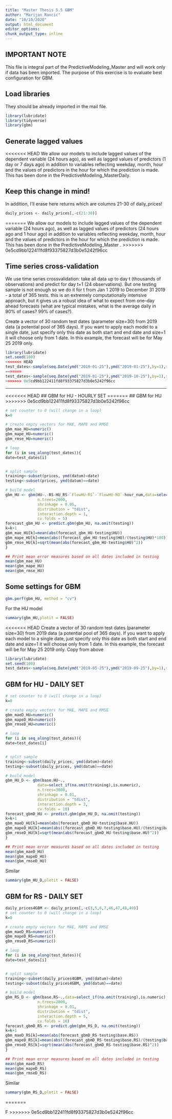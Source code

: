 ```yaml
---
title: "Master Thesis 5.5 GBM"
author: "Marijan Rancic"
date: "10/10/2020"
output: html_document
editor_options: 
chunk_output_type: inline
---
```


## IMPORTANT NOTE
This file is integral part of the PredictiveModeling_Master and will work only if data has been imported.
The purpose of this exercise is to evaluate best configuration for GBM.

## Load libraries
They should be already imported in the mail file.
```r
library(lubridate)
library(tidyverse)
library(gbm)
```

## Generate lagged values
<<<<<<< HEAD
We allow our models to include lagged values of the dependent variable (24 hours ago), as well as lagged values of predictors (1 day or 7 days ago) in addition to variables reflecting weekday, month, hour and the values of predictors in the hour for which the prediction is made.
This has been done in the PredictiveModeling_MasterDaily.

## Keep this change in mind!
In addition, I'll erase here returns which are columns 21-30 of daily_prices!
```r
daily_prices <- daily_prices[,-c(21:30)]
```

=======
We allow our models to include lagged values of the dependent variable (24 hours ago), as well as lagged values of predictors (24 hours ago and 1 hour ago) in addition to variables reflecting weekday, month, hour and the values of predictors in the hour for which the prediction is made.
This has been done in the PredictiveModeling_Master .
>>>>>>> 0e5cd9bb122411fd8f93375827d3b0e5242f96cc

## Time series cross-validation
We use time series crossvalidation: take all data up to day t (thousands of observations) and predict for day t+1 (24 observations). But one testing sample is not enough so we do it for t from Jan 1 2019 to December 31 2019 - a total of 365 tests. this is an extremely computationally intensive approach, but it gives us a robust idea of what to expect from one-day ahead forecasts (what are typical mistakes, what is the average daily in 90% of cases? 99% of cases?).

Create a vector of 30 random test dates (parameter size=30) from 2019 data (a potential pool of 365 days). If you want to apply each model to a single date, just specify only this date as both start and end date and size=1 it will choose only from 1 date. In this example, the forecast will be for May 25 2019 only.
```r
library(lubridate)
set.seed(100)
<<<<<<< HEAD
test_dates<-sample(seq.Date(ymd("2019-01-25"),ymd("2019-01-25"),by=1),size=1)
=======
test_dates<-sample(seq.Date(ymd("2019-01-25"),ymd("2019-10-25"),by=1),size=10)
>>>>>>> 0e5cd9bb122411fd8f93375827d3b0e5242f96cc
```



----------------------------------------------------------------------------

<<<<<<< HEAD
## GBM for HU - HOURLY SET
=======
## GBM for HU
>>>>>>> 0e5cd9bb122411fd8f93375827d3b0e5242f96cc
```r
# set counter to 0 (will change in a loop)
k=0

# create empty vectors for MAE, MAPE and RMSE
gbm_mae_HU=numeric()
gbm_mape_HU=numeric()
gbm_rmse_HU=numeric()

# loop
for (i in seq_along(test_dates)){
date=test_dates[i]


# split sample
training<-subset(prices, ymd(datum)<date)
testing<-subset(prices, ymd(datum)==date)

# build model
gbm_HU <- gbm(HU~.-RS-HU_RS-`FlowHU-RS`-`FlowHU-RO`-hour_num,data=select_if(na.omit(training),is.numeric),
              n.trees=2000, 
              shrinkage = 0.05, 
              distribution = "tdist",
              interaction.depth = 1,
              cv.folds = 5)
forecast_gbm_HU <- predict.gbm(gbm_HU, na.omit(testing))
k=k+1
gbm_mae_HU[k]=mean(abs(forecast_gbm_HU-testing$HU))
gbm_mape_HU[k]=mean(abs((forecast_gbm_HU-testing$HU)/(testing$HU)*100))
gbm_rmse_HU[k]=sqrt(mean(abs(forecast_gbm_HU-testing$HU)^2))
}

## Print mean error measures based on all dates included in testing
mean(gbm_mae_HU)
mean(gbm_mape_HU)
mean(gbm_rmse_HU)
```

## Some settings for GBM
```r
gbm.perf(gbm_HU, method = "cv")
```


For the HU model
```r
summary(gbm_HU,plotit = FALSE)
```
<<<<<<< HEAD
Create a vector of 30 random test dates (parameter size=30) from 2019 data (a potential pool of 365 days). If you want to apply each model to a single date, just specify only this date as both start and end date and size=1 it will choose only from 1 date. In this example, the forecast will be for May 25 2019 only.
Copy from above
```r
library(lubridate)
set.seed(100)
test_dates<-sample(seq.Date(ymd("2019-05-25"),ymd("2019-09-25"),by=1),size=5)
```
## GBM for HU - DAILY SET
```r
# set counter to 0 (will change in a loop)
k=0

# create empty vectors for MAE, MAPE and RMSE
gbm_maeD_HU=numeric()
gbm_mapeD_HU=numeric()
gbm_rmseD_HU=numeric()

# loop
for (i in seq_along(test_dates)){
date=test_dates[i]


# split sample
training<-subset(daily_prices, ymd(datum)<date)
testing<-subset(daily_prices, ymd(datum)==date)

# build model
gbm_HU_D <- gbm(base.HU~.,
              data=select_if(na.omit(training),is.numeric),
              n.trees=3000, 
              shrinkage = 0.01, 
              distribution = "tdist",
              interaction.depth = 3,
              cv.folds = 10)
forecast_gbmD_HU <- predict.gbm(gbm_HU_D, na.omit(testing))
k=k+1
gbm_maeD_HU[k]=mean(abs(forecast_gbmD_HU-testing$base.HU))
gbm_mapeD_HU[k]=mean(abs((forecast_gbmD_HU-testing$base.HU)/(testing$base.HU)*100))
gbm_rmseD_HU[k]=sqrt(mean(abs(forecast_gbmD_HU-testing$base.HU)^2))
}

## Print mean error measures based on all dates included in testing
mean(gbm_maeD_HU)
mean(gbm_mapeD_HU)
mean(gbm_rmseD_HU)
```



Similar 
```r
summary(gbm_HU_D,plotit = FALSE)
```
## GBM for RS - DAILY SET
```r

daily_prices4GBM <- daily_prices[,-c(3,5,6,7,46,47,48,49)]
# set counter to 0 (will change in a loop)
k=0

# create empty vectors for MAE, MAPE and RMSE
gbm_maeD_RS=numeric()
gbm_mapeD_RS=numeric()
gbm_rmseD_RS=numeric()

# loop
for (i in seq_along(test_dates)){
date=test_dates[i]


# split sample
training<-subset(daily_prices4GBM, ymd(datum)<date)
testing<-subset(daily_prices4GBM, ymd(datum)==date)

# build model
gbm_RS_D <- gbm(base.RS~.,data=select_if(na.omit(training),is.numeric),
              n.trees=2000, 
              shrinkage = 0.01, 
              distribution = "tdist",
              interaction.depth = 5,
              cv.folds = 10)
forecast_gbmD_RS <- predict.gbm(gbm_RS_D, na.omit(testing))
k=k+1
gbm_maeD_RS[k]=mean(abs(forecast_gbmD_RS-testing$base.RS))
gbm_mapeD_RS[k]=mean(abs((forecast_gbmD_RS-testing$base.RS)/(testing$base.RS)*100))
gbm_rmseD_RS[k]=sqrt(mean(abs(forecast_gbmD_RS-testing$base.RS)^2))
}

## Print mean error measures based on all dates included in testing
mean(gbm_maeD_RS)
mean(gbm_mapeD_RS)
mean(gbm_rmseD_RS)
```



Similar 
```r
summary(gbm_RS_D,plotit = FALSE)
```
=======

F
>>>>>>> 0e5cd9bb122411fd8f93375827d3b0e5242f96cc
